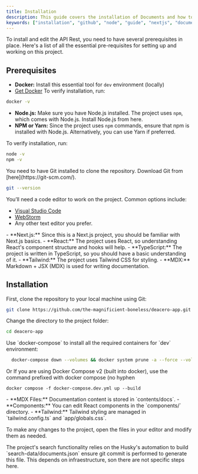 ```yaml
---
title: Installation
description: This guide covers the installation of Documents and how to edit your new project.
keywords: ["installation", "github", "node", "guide", "nextjs", "documents"]
---
```


To install and edit the API Rest, you need to have several prerequisites in place. Here's a list of all the essential pre-requisites
for setting up and working on this project.

## Prerequisites

<Step>
<StepItem title="System Requirements">

- **Docker:** Install this essential tool for `dev` environment (locally)
- [Get Docker](https://docs.docker.com/get-started/get-docker/)
  To verify installation, run:

```bash
docker -v
```

- **Node.js:** Make sure you have Node.js installed. The project uses `npm`, which comes with Node.js. Install Node.js from here.
- **NPM or Yarn:** Since the project uses `npm` commands, ensure that npm is installed with Node.js. Alternatively, you can use Yarn if preferred.

To verify installation, run:

```bash
node -v
npm -v
```

</StepItem>
<StepItem title="Git">
You need to have Git installed to clone the repository. Download Git from [here](https://git-scm.com/).

```bash
git --version
```

</StepItem>
<StepItem title="Code Editor">
You’ll need a code editor to work on the project. Common options include:

- [Visual Studio Code](https://code.visualstudio.com/)
- [WebStorm](https://www.jetbrains.com/webstorm/)
- Any other text editor you prefer.

</StepItem>
<StepItem title="Required Knowledge">
- **Next.js:** Since this is a Next.js project, you should be familiar with Next.js basics.
- **React:** The project uses React, so understanding React's component structure and hooks will help.
- **TypeScript:** The project is written in TypeScript, so you should have a basic understanding of it.
- **Tailwind:** The project uses Tailwind CSS for styling.
- **MDX:** Markdown + JSX (MDX) is used for writing documentation.

</StepItem>
</Step>

## Installation

<Step>
<StepItem title="Clone the Repository">
First, clone the repository to your local machine using Git:

```bash
git clone https://github.com/the-magnificient-boneless/deacero-app.git
```

Change the directory to the project folder:

```bash
cd deacero-app
```

</StepItem>
<StepItem title="Install Dependencies">
Use `docker-compose` to install all the required containers for `dev` environment:

```bash
  docker-compose down --volumes && docker system prune -a --force --volumes && docker-compose -f docker-compose.dev.yml up --build
```

Or If you are using Docker Compose v2 (built into docker), use the command prefixed with docker compose (no hyphen

```
docker compose -f docker-compose.dev.yml up --build
```

</StepItem>

<StepItem title="Editing the Project">
  - **MDX Files:** Documentation content is stored in `contents/docs`.
  - **Components:** You can edit React components in the `components/` directory.
  - **Tailwind:** Tailwind styling are managed in `tailwind.config.ts` and `app/globals.css`.

To make any changes to the project, open the files in your editor and modify them as needed.

<Note title="Required" type="danger">
  The project's search functionality relies on the Husky's automation to build
  `search-data/documents.json` ensure git commit is performed to generate this
  file.
</Note>

</StepItem>
<StepItem title="Building for Production">
This depends on infraestructure, son there are not specific steps here.

</StepItem>

</Step>
